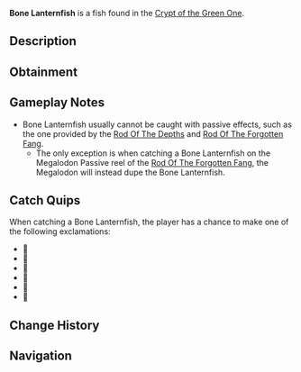 {{FishInfobox
|image          = Bone Lanternfish.png
|rarity         = Limited
|sea            = First Sea
|location       = [[Crypt]]
|sublocation    = 
|sources        = Fishing Rod
|nopassive      = 1
|radar_location = 
|xp             = 80
|weather        = 
|time           = 
|season         = 
|bait           = 
|base_weight    = 5
|base_value     = 110
|weight_range   = 4
|base_chance    = 60
|base_resil     = 70
}}
'''Bone Lanternfish''' is a {{Rarity|Limited}} fish found in the [[Crypt of the Green One]].

== Description ==
{{Description|🎶|Bestiary Entry}}

== Obtainment ==
{{Fish Availability|
Crypt of the Green One
|top_rods      = 
Flimsy Rod\94687.5\77471.59
|recommended   = 
}}

== Gameplay Notes ==
* Bone Lanternfish usually cannot be caught with passive effects, such as the one provided by the [[Rod Of The Depths]] and [[Rod Of The Forgotten Fang]].
** The only exception is when catching a Bone Lanternfish on the Megalodon Passive reel of the [[Rod Of The Forgotten Fang]], the Megalodon will instead dupe the Bone Lanternfish.

== Catch Quips ==
When catching a Bone Lanternfish, the player has a chance to make one of the following exclamations:
* 🎵
* 🎼
* 🎹
* 🎺
* 🎸
* 🎷

== Change History ==
{{Change History|{{subst:Current Version}}}}

== Navigation ==
{{Fish Navbox|Crypt}}